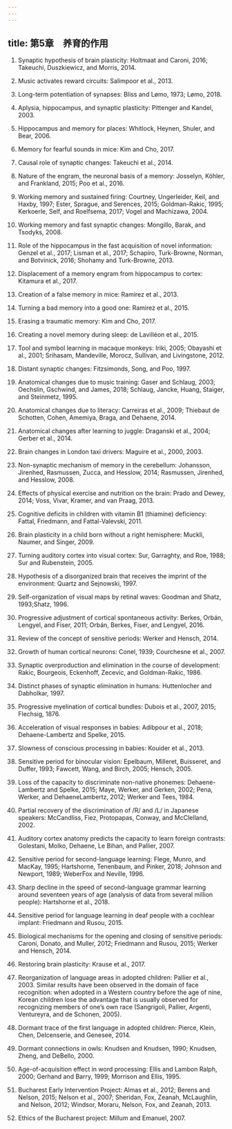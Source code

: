```yaml
---
---
---
```

title: 第5章　养育的作用
---



1. Synaptic hypothesis of brain plasticity: Holtmaat and Caroni, 2016; Takeuchi, Duszkiewicz, and Morris, 2014.

2. Music activates reward circuits: Salimpoor et al., 2013.

3. Long-term potentiation of synapses: Bliss and Lømo, 1973; Lømo, 2018.

4. Aplysia, hippocampus, and synaptic plasticity: Pittenger and Kandel, 2003.

5. Hippocampus and memory for places: Whitlock, Heynen, Shuler, and Bear, 2006.

6. Memory for fearful sounds in mice: Kim and Cho, 2017.

7. Causal role of synaptic changes: Takeuchi et al., 2014.

8. Nature of the engram, the neuronal basis of a memory: Josselyn, Köhler, and Frankland, 2015; Poo et al., 2016.

9. Working memory and sustained firing: Courtney, Ungerleider, Keil, and Haxby, 1997; Ester, Sprague, and Serences, 2015; Goldman-Rakic, 1995; Kerkoerle, Self, and Roelfsema, 2017; Vogel and Machizawa, 2004.

10. Working memory and fast synaptic changes: Mongillo, Barak, and Tsodyks, 2008.

11. Role of the hippocampus in the fast acquisition of novel information: Genzel et al., 2017; Lisman et al., 2017; Schapiro, Turk-Browne, Norman, and Botvinick, 2016; Shohamy and Turk-Browne, 2013.

12. Displacement of a memory engram from hippocampus to cortex: Kitamura et al., 2017.

13. Creation of a false memory in mice: Ramirez et al., 2013.

14. Turning a bad memory into a good one: Ramirez et al., 2015.

15. Erasing a traumatic memory: Kim and Cho, 2017.

16. Creating a novel memory during sleep: de Lavilléon et al., 2015.

17. Tool and symbol learning in macaque monkeys: Iriki, 2005; Obayashi et al., 2001; Srihasam, Mandeville, Morocz, Sullivan, and Livingstone, 2012.

18. Distant synaptic changes: Fitzsimonds, Song, and Poo, 1997.

19. Anatomical changes due to music training: Gaser and Schlaug, 2003; Oechslin, Gschwind, and James, 2018; Schlaug, Jancke, Huang, Staiger, and Steinmetz, 1995.

20. Anatomical changes due to literacy: Carreiras et al., 2009; Thiebaut de Schotten, Cohen, Amemiya, Braga, and Dehaene, 2014.

21. Anatomical changes after learning to juggle: Draganski et al., 2004; Gerber et al., 2014.

22. Brain changes in London taxi drivers: Maguire et al., 2000, 2003.

23. Non-synaptic mechanism of memory in the cerebellum: Johansson, Jirenhed, Rasmussen, Zucca, and Hesslow, 2014; Rasmussen, Jirenhed, and Hesslow, 2008.

24. Effects of physical exercise and nutrition on the brain: Prado and Dewey, 2014; Voss, Vivar, Kramer, and van Praag, 2013.

25. Cognitive deficits in children with vitamin B1 (thiamine) deficiency: Fattal, Friedmann, and Fattal-Valevski, 2011.

26. Brain plasticity in a child born without a right hemisphere: Muckli, Naumer, and Singer, 2009.

27. Turning auditory cortex into visual cortex: Sur, Garraghty, and Roe, 1988; Sur and Rubenstein, 2005.

28. Hypothesis of a disorganized brain that receives the imprint of the environment: Quartz and Sejnowski, 1997.

29. Self-organization of visual maps by retinal waves: Goodman and Shatz, 1993;Shatz, 1996.

30. Progressive adjustment of cortical spontaneous activity: Berkes, Orbán, Lengyel, and Fiser, 2011; Orbán, Berkes, Fiser, and Lengyel, 2016.

31. Review of the concept of sensitive periods: Werker and Hensch, 2014.

32. Growth of human cortical neurons: Conel, 1939; Courchesne et al., 2007.

33. Synaptic overproduction and elimination in the course of development: Rakic, Bourgeois, Eckenhoff, Zecevic, and Goldman-Rakic, 1986.

34. Distinct phases of synaptic elimination in humans: Huttenlocher and Dabholkar, 1997.

35. Progressive myelination of cortical bundles: Dubois et al., 2007, 2015; Flechsig, 1876.

36. Acceleration of visual responses in babies: Adibpour et al., 2018; Dehaene-Lambertz and Spelke, 2015.

37. Slowness of conscious processing in babies: Kouider et al., 2013.

38. Sensitive period for binocular vision: Epelbaum, Milleret, Buisseret, and Duffer, 1993; Fawcett, Wang, and Birch, 2005; Hensch, 2005.

39. Loss of the capacity to discriminate non-native phonemes: Dehaene-Lambertz and Spelke, 2015; Maye, Werker, and Gerken, 2002; Pena, Werker, and DehaeneLambertz, 2012; Werker and Tees, 1984.

40. Partial recovery of the discrimination of /R/ and /L/ in Japanese speakers: McCandliss, Fiez, Protopapas, Conway, and McClelland, 2002.

41. Auditory cortex anatomy predicts the capacity to learn foreign contrasts: Golestani, Molko, Dehaene, Le Bihan, and Pallier, 2007.

42. Sensitive period for second-language learning: Flege, Munro, and MacKay, 1995; Hartshorne, Tenenbaum, and Pinker, 2018; Johnson and Newport, 1989; WeberFox and Neville, 1996.

43. Sharp decline in the speed of second-language grammar learning around seventeen years of age (analysis of data from several million people): Hartshorne et al., 2018.

44. Sensitive period for language learning in deaf people with a cochlear implant: Friedmann and Rusou, 2015.

45. Biological mechanisms for the opening and closing of sensitive periods: Caroni, Donato, and Muller, 2012; Friedmann and Rusou, 2015; Werker and Hensch, 2014.

46. Restoring brain plasticity: Krause et al., 2017.

47. Reorganization of language areas in adopted children: Pallier et al., 2003. Similar results have been observed in the domain of face recognition: when adopted in a Western country before the age of nine, Korean children lose the advantage that is usually observed for recognizing members of one’s own race (Sangrigoli, Pallier, Argenti, Ventureyra, and de Schonen, 2005).

48. Dormant trace of the first language in adopted children: Pierce, Klein, Chen, Delcenserie, and Genesee, 2014.

49. Dormant connections in owls: Knudsen and Knudsen, 1990; Knudsen, Zheng, and DeBello, 2000.

50. Age-of-acquisition effect in word processing: Ellis and Lambon Ralph, 2000; Gerhand and Barry, 1999; Morrison and Ellis, 1995.

51. Bucharest Early Intervention Project: Almas et al., 2012; Berens and Nelson, 2015; Nelson et al., 2007; Sheridan, Fox, Zeanah, McLaughlin, and Nelson, 2012; Windsor, Moraru, Nelson, Fox, and Zeanah, 2013.

52. Ethics of the Bucharest project: Millum and Emanuel, 2007.